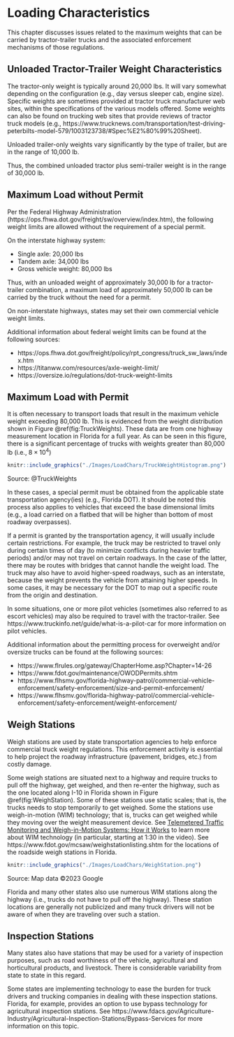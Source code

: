 # Loading Characteristics

This chapter discusses issues related to the maximum weights that can be carried by tractor-trailer trucks and the associated enforcement mechanisms of those regulations.

## Unloaded Tractor-Trailer Weight Characteristics

The tractor-only weight is typically around 20,000 lbs. It will vary somewhat depending on the configuration (e.g., day versus sleeper cab, engine size). Specific weights are sometimes provided at tractor truck manufacturer web sites, within the specifications of the various models offered. Some weights can also be found on trucking web sites that provide reviews of tractor truck models (e.g., https://www.trucknews.com/transportation/test-driving-peterbilts-model-579/1003123738/#Spec%E2%80%99%20Sheet).

Unloaded trailer-only weights vary significantly by the type of trailer, but are in the range of 10,000 lb.

Thus, the combined unloaded tractor plus semi-trailer weight is in the range of 30,000 lb.


## Maximum Load without Permit

Per the Federal Highway Administration (https://ops.fhwa.dot.gov/freight/sw/overview/index.htm), the following weight limits are allowed without the requirement of a special permit.

On the interstate highway system:

* Single axle: 20,000 lbs
* Tandem axle: 34,000 lbs
* Gross vehicle weight: 80,000 lbs

Thus, with an unloaded weight of approximately 30,000 lb for a tractor-trailer combination, a maximum load of approximately 50,000 lb can be carried by the truck without the need for a permit.

On non-interstate highways, states may set their own commercial vehicle weight limits.

Additional information about federal weight limits can be found at the following sources:

* https://ops.fhwa.dot.gov/freight/policy/rpt_congress/truck_sw_laws/index.htm
* https://titanww.com/resources/axle-weight-limit/
* https://oversize.io/regulations/dot-truck-weight-limits



## Maximum Load with Permit

It is often necessary to transport loads that result in the maximum vehicle weight exceeding 80,000 lb. This is evidenced from the weight distribution shown in Figure \@ref(fig:TruckWeights). These data are from one highway measurement location in Florida for a full year. As can be seen in this figure, there is a significant percentage of trucks with weights greater than 80,000 lb (i.e., $8 \times 10^4$)

```r
knitr::include_graphics("./Images/LoadChars/TruckWeightHistogram.png")
```

Source: @TruckWeights

In these cases, a special permit must be obtained from the applicable state transportation agency(ies) (e.g., Florida DOT). It should be noted this process also applies to vehicles that exceed the base dimensional limits (e.g., a load carried on a flatbed that will be higher than bottom of most roadway overpasses).

If a permit is granted by the transportation agency, it will usually include certain restrictions. For example, the truck may be restricted to travel only during certain times of day (to minimize conflicts during heavier traffic periods) and/or may not travel on certain roadways. In the case of the latter, there may be routes with bridges that cannot handle the weight load. The truck may also have to avoid higher-speed roadways, such as an interstate, because the weight prevents the vehicle from attaining higher speeds. In some cases, it may be necessary for the DOT to map out a specific route from the origin and destination.

In some situations, one or more pilot vehicles (sometimes also referred to as escort vehicles) may also be required to travel with the tractor-trailer. See https://www.truckinfo.net/guide/what-is-a-pilot-car for more information on pilot vehicles.

Additional information about the permitting process for overweight and/or oversize trucks can be found at the following sources:

* https://www.flrules.org/gateway/ChapterHome.asp?Chapter=14-26
* https://www.fdot.gov/maintenance/OWODPermits.shtm
* https://www.flhsmv.gov/florida-highway-patrol/commercial-vehicle-enforcement/safety-enforcement/size-and-permit-enforcement/
* https://www.flhsmv.gov/florida-highway-patrol/commercial-vehicle-enforcement/safety-enforcement/weight-enforcement/


## Weigh Stations

Weigh stations are used by state transportation agencies to help enforce commercial truck weight regulations. This enforcement activity is essential to help project the roadway infrastructure (pavement, bridges, etc.) from costly damage.

Some weigh stations are situated next to a highway and require trucks to pull off the highway, get weighed, and then re-enter the highway, such as the one located along I-10 in Florida shown in Figure \@ref(fig:WeighStation). Some of these stations use static scales; that is, the trucks needs to stop temporarily to get weighed. Some the stations use weigh-in-motion (WIM) technology; that is, trucks can get weighed while they moving over the weight measurement device. See [Telemetered Traffic Monitoring and Weigh-in-Motion Systems: How it Works](https://www.youtube.com/watch?v=-SUPMheSIDo) to learn more about WIM technology (in particular, starting at 1:30 in the video). See https://www.fdot.gov/mcsaw/weighstationlisting.shtm for the locations of the roadside weigh stations in Florida.

```r
knitr::include_graphics("./Images/LoadChars/WeighStation.png")
```
Source: Map data ©2023 Google

Florida and many other states also use numerous WIM stations along the highway (i.e., trucks do not have to pull off the highway). These station locations are generally not publicized and many truck drivers will not be aware of when they are traveling over such a station.


## Inspection Stations

Many states also have stations that may be used for a variety of inspection purposes, such as road worthiness of the vehicle, agricultural and horticultural products, and livestock. There is considerable variability from state to state in this regard.

Some states are implementing technology to ease the burden for truck drivers and trucking companies in dealing with these inspection stations. Florida, for example, provides an option to use bypass technology for agricultural inspection stations. See https://www.fdacs.gov/Agriculture-Industry/Agricultural-Inspection-Stations/Bypass-Services for more information on this topic.

